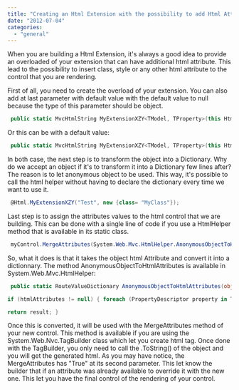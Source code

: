 ```yaml
---
title: "Creating an Html Extension with the possibility to add Html Attribute with HtmlHelper.AnonymousObjectToHtmlAttributes"
date: "2012-07-04"
categories: 
  - "general"
---
```


When you are building a Html Extension, it's always a good idea to provide an overloaded of your extension that can have additional html attribute. This lead to the possibility to insert class, style or any other html attribute to the control that you are rendering.

First of all, you need to create the overload of your extension. You can also add at last parameter with default value with the default value to null because the type of this parameter should be object.


```csharp
 public static MvcHtmlString MyExtensionXZY<TModel, TProperty>(this HtmlHelper<TModel> htmlHelper, string anyThing) { //... } public static MvcHtmlString MyExtensionXZY<TModel, TProperty>(this HtmlHelper<TModel> htmlHelper, string anyThing, object htmlAttributes) { //... } 
```

Or this can be with a default value: 
```csharp
 public static MvcHtmlString MyExtensionXZY<TModel, TProperty>(this HtmlHelper<TModel> htmlHelper, string anyThing, object htmlAttributes=null) { //... } 
```

In both case, the next step is to transform the object into a Dictionary. Why do we accept an object if it's to transform it into a Dictionary few lines after? The reason is to let anonymous object to be used. This way, it's possible to call the html helper without having to declare the dictionary every time we want to use it.


```csharp
 @Html.MyExtensionXZY("Test", new {class= "MyClass"}); 
```

Last step is to assign the attributes values to the html control that we are building. This can be done with a single line of code if you use a HtmlHelper method that is available in its static class.


```csharp
 myControl.MergeAttributes(System.Web.Mvc.HtmlHelper.AnonymousObjectToHtmlAttributes(htmlAttributes), true); 
```

So, what it does is that it takes the object html Attribute and convert it into a dictionnary. The method AnonymousObjectToHtmlAttributes is available in System.Web.Mvc.HtmlHelper: 
```csharp
 public static RouteValueDictionary AnonymousObjectToHtmlAttributes(object htmlAttributes) { RouteValueDictionary result = new RouteValueDictionary();

if (htmlAttributes != null) { foreach (PropertyDescriptor property in TypeDescriptor.GetProperties(htmlAttributes)) { result.Add(property.Name.Replace('_', '-'), property.GetValue(htmlAttributes)); } }

return result; } 
```

Once this is converted, it will be used with the MergeAttributes method of your new control. This method is available if you are using the System.Web.Nvc.TagBuilder class which let you create html tag. Once done with the TagBuilder, you only need to call the .ToString() of the object and you will get the generated html. As you may have notice, the MergeAttributes has "True" at its second parameter. This let know the builder that if an attribute was already available to override it with the new one. This let you have the final control of the rendering of your control.
